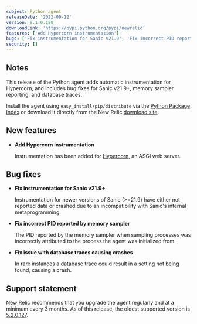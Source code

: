 ```yaml
---
subject: Python agent
releaseDate: '2022-09-12'
version: 8.1.0.180
downloadLink: 'https://pypi.python.org/pypi/newrelic'
features: ['Add Hypercorn instrumentation']
bugs: ['Fix instrumentation for Sanic v21.9', 'Fix incorrect PID reported by memory sampler', 'Fix issue with database traces causing crashes']
security: []
---
```


## Notes

This release of the Python agent adds automatic instrumentation for Hypercorn, and includes bug fixes for Sanic v21.9+, memory sampler reporting, and database traces.

Install the agent using `easy_install/pip/distribute` via the [Python Package Index](https://pypi.python.org/pypi/newrelic) or download it directly from the New Relic [download site](https://download.newrelic.com/python_agent/release).

## New features

* **Add Hypercorn instrumentation**

  Instrumentation has been added for [Hypercorn](https://github.com/pgjones/hypercorn/), an ASGI web server.

## Bug fixes

* **Fix instrumentation for Sanic v21.9+**

  Instrumentation for newer versions of Sanic (>=21.9) have either not reported data or crashed due to an incompatibility with Sanic's internal metaprogramming.

* **Fix incorrect PID reported by memory sampler**

  The PID reported by the memory sampler when sampling processes was incorrectly attributed to the process the agent was initialized from.

* **Fix issue with database traces causing crashes**

  In rare instances a database trace could result in a setting not being found, causing a crash.

## Support statement

New Relic recommends that you upgrade the agent regularly and at a minimum every 3 months. As of this release, the oldest supported version is [5.2.0.127](https://docs.newrelic.com/docs/release-notes/agent-release-notes/python-release-notes/python-agent-520127/).
